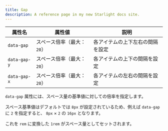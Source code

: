 ```yaml
---
title: Gap
description: A reference page in my new Starlight docs site.
---
```




| 属性名    | 属性値                    | 説明 |
| --------- | ------------------------- | ---- |
| `data-gap` | スペース倍率（最大： `20`） | 各アイテムの上下左右の間隔を設定 |
| `data-gap-y` | スペース倍率（最大： `20`） | 各アイテムの上下の間隔を設定 |
| `data-gap-x` | スペース倍率（最大： `20`） | 各アイテムの左右の間隔を設定 |

`data-gap` 属性には、スペース量の基準値に対しての倍率を指定します。

スペース基準値はデフォルトでは `8px` が設定されているため、例えば `data-gap` に `2` を指定すると、 `8px` × `2` の `16px` となります。

これを `rem` に変換した `1rem` がスペース量としてセットされます。
